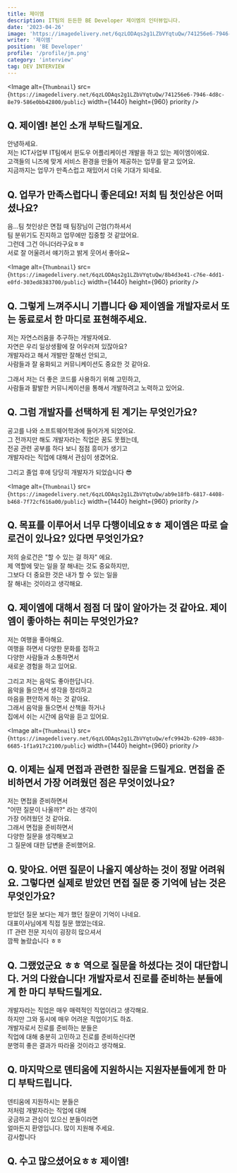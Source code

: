 ```yaml
---
title: 제이엠
description: IT팀의 든든한 BE Developer 제이엠의 인터뷰입니다.
date: '2023-04-26'
image: 'https://imagedelivery.net/6qzLODAqs2g1LZbVYqtuQw/741256e6-7946-4d8c-8e79-586e0bb42800/public'
writer: '제이엠'
position: 'BE Developer'
profile: '/profile/jm.png'
category: 'interview'
tag: DEV INTERVIEW
---
```


<Image
  alt={`Thumbnail`}
  src={`https://imagedelivery.net/6qzLODAqs2g1LZbVYqtuQw/741256e6-7946-4d8c-8e79-586e0bb42800/public`}
  width={1440}
  height={960}
  priority
/>

## Q. 제이엠! 본인 소개 부탁드릴게요.

안녕하세요.<br/>
저는 ICT사업부 IT팀에서 윈도우 어플리케이션 개발을 하고 있는 제이엠이에요.<br/>
고객들의 니즈에 맞게 서비스 환경을 만들어 제공하는 업무를 맡고 있어요.<br/>
지금까지는 업무가 만족스럽고 재밌어서 더욱 기대가 되네요.

## Q. 업무가 만족스럽다니 좋은데요! 저희 팀 첫인상은 어떠셨나요?

음...팀 첫인상은 면접 때 팀장님이 근엄(?)하셔서<br/>
팀 분위기도 진지하고 업무에만 집중할 것 같았어요.<br/>
그런데 그건 아니더라구요ㅎㅎ<br/>
서로 잘 어울려서 얘기하고 밝게 웃어서 좋아요~

<Image
  alt={`Thumbnail`}
  src={`https://imagedelivery.net/6qzLODAqs2g1LZbVYqtuQw/8b4d3e41-c76e-4dd1-e0fd-303ed8383700/public`}
  width={1440}
  height={960}
  priority
/>

## Q. 그렇게 느껴주시니 기쁩니다 😆 제이엠을 개발자로서 또는 동료로서 한 마디로 표현해주세요.

저는 자연스러움을 추구하는 개발자에요.<br/>
자연은 우리 일상생활에 잘 어우러져 있잖아요? <br/>
개발자라고 해서 개발만 잘해선 안되고, <br/>
사람들과 잘 융화되고 커뮤니케이션도 중요한 것 같아요.

그래서 저는 더 좋은 코드를 사용하기 위해 고민하고, <br/>
사람들과 활발한 커뮤니케이션을 통해서 개발하려고 노력하고 있어요.

## Q. 그럼 개발자를 선택하게 된 계기는 무엇인가요?

공고를 나와 소프트웨어학과에 들어가게 되었어요.<br/>
그 전까지만 해도 개발자라는 직업은 꿈도 못꿨는데,<br/>
전공 관련 공부를 하다 보니 점점 흥미가 생기고<br/>
개발자라는 직업에 대해서 관심이 생겼어요.

그리고 졸업 후에 당당히 개발자가 되었습니다 😎

<Image
  alt={`Thumbnail`}
  src={`https://imagedelivery.net/6qzLODAqs2g1LZbVYqtuQw/ab9e18fb-6817-4408-b468-7f72cf616a00/public`}
  width={1440}
  height={960}
  priority
/>

## Q. 목표를 이루어서 너무 다행이네요ㅎㅎ 제이엠은 따로 슬로건이 있나요? 있다면 무엇인가요?

저의 슬로건은 "할 수 있는 걸 하자" 에요.<br/>
제 역할에 맞는 일을 잘 해내는 것도 중요하지만,<br/>
그보다 더 중요한 것은 내가 할 수 있는 일을 <br/>
잘 해내는 것이라고 생각해요.

## Q. 제이엠에 대해서 점점 더 많이 알아가는 것 같아요. 제이엠이 좋아하는 취미는 무엇인가요?

저는 여행을 좋아해요.<br/>
여행을 하면서 다양한 문화를 접하고<br/>
다양한 사람들과 소통하면서<br/>
새로운 경험을 하고 있어요.

그리고 저는 음악도 좋아한답니다.<br/>
음악을 들으면서 생각을 정리하고<br/>
마음을 편안하게 하는 것 같아요.<br/>
그래서 음악을 들으면서 산책을 하거나<br/>
집에서 쉬는 시간에 음악을 듣고 있어요.

<Image
  alt={`Thumbnail`}
  src={`https://imagedelivery.net/6qzLODAqs2g1LZbVYqtuQw/efc9942b-6209-4830-6685-1f1a917c2100/public`}
  width={1440}
  height={960}
  priority
/>

## Q. 이제는 실제 면접과 관련한 질문을 드릴게요. 면접을 준비하면서 가장 어려웠던 점은 무엇이었나요?

저는 면접을 준비하면서<br/>
"어떤 질문이 나올까?" 라는 생각이<br/>
가장 어려웠던 것 같아요.<br/>
그래서 면접을 준비하면서<br/>
다양한 질문을 생각해보고<br/>
그 질문에 대한 답변을 준비했어요.

## Q. 맞아요. 어떤 질문이 나올지 예상하는 것이 정말 어려워요. 그렇다면 실제로 받았던 면접 질문 중 기억에 남는 것은 무엇인가요?

받았던 질문 보다는 제가 했던 질문이 기억이 나네요. <br/>
대표이사님에게 직접 질문 했었는데요.<br/>
IT 관련 전문 지식이 굉장히 많으셔서 <br/>
깜짝 놀랐습니다 ㅎㅎ

## Q. 그랬었군요 ㅎㅎ 역으로 질문을 하셨다는 것이 대단합니다. 거의 다왔습니다! 개발자로서 진로를 준비하는 분들에게 한 마디 부탁드릴게요.

개발자라는 직업은 매우 매력적인 직업이라고 생각해요.<br/>
하지만 그와 동시에 매우 어려운 직업이기도 하죠.<br/>
개발자로서 진로를 준비하는 분들은<br/>
직업에 대해 충분히 고민하고 진로를 준비하신다면<br/>
분명히 좋은 결과가 따라올 것이라고 생각해요.

## Q. 마지막으로 덴티움에 지원하시는 지원자분들에게 한 마디 부탁드립니다.

덴티움에 지원하시는 분들은<br/>
저처럼 개발자라는 직업에 대해<br/>
궁금하고 관심이 있으신 분들이라면<br/>
얼마든지 환영입니다. 많이 지원해 주세요.<br/>
감사합니다

## Q. 수고 많으셨어요ㅎㅎ 제이엠!
